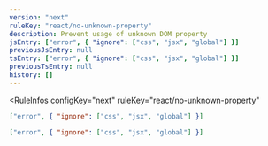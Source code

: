 ```yaml
---
version: "next"
ruleKey: "react/no-unknown-property"
description: Prevent usage of unknown DOM property
jsEntry: ["error", { "ignore": ["css", "jsx", "global"] }]
previousJsEntry: null
tsEntry: ["error", { "ignore": ["css", "jsx", "global"] }]
previousTsEntry: null
history: []
---
```


<RuleInfos 
  configKey="next" 
  ruleKey="react/no-unknown-property" 
>

```json
["error", { "ignore": ["css", "jsx", "global"] }]
```

```json
["error", { "ignore": ["css", "jsx", "global"] }]
```

</RuleInfos>
